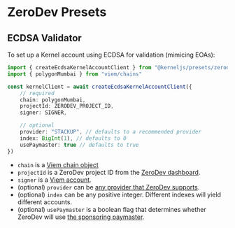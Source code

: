 # ZeroDev Presets

## ECDSA Validator

To set up a Kernel account using ECDSA for validation (mimicing EOAs):

```typescript
import { createEcdsaKernelAccountClient } from "@kerneljs/presets/zerodev"
import { polygonMumbai } from "viem/chains"

const kernelClient = await createEcdsaKernelAccountClient({
    // required
    chain: polygonMumbai,
    projectId: ZERODEV_PROJECT_ID,
    signer: SIGNER,

    // optional
    provider: "STACKUP", // defaults to a recommended provider
    index: BigInt(1), // defaults to 0
    usePaymaster: true // defaults to true
})
```

- `chain` is a [Viem chain object](https://viem.sh/docs/clients/chains.html)
- `projectId` is a ZeroDev project ID from the [ZeroDev dashboard](https://dashboard.zerodev.app/).
- `signer` is a [Viem account](https://viem.sh/docs/accounts/local.html).
- (optional) `provider` can be [any provider that ZeroDev supports](/meta-infra/intro).
- (optional) `index` can be any positive integer.  Different indexes will yield different accounts.
- (optional) `usePaymaster` is a boolean flag that determines whether ZeroDev will use [the sponsoring paymaster](/meta-infra/intro).